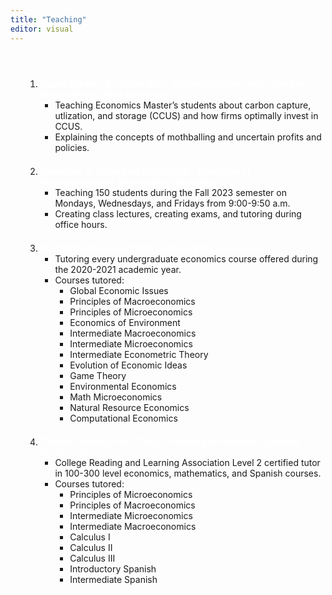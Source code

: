 ```yaml
---
title: "Teaching"
editor: visual
---
```


<ol class="white-bullets-ol">

<div style="margin-top:4em;"></div>

1. <span style="color:white">**Guest Speaker for ECON 620 -- Industrial Organization and the Energy Sector, Rice University** (2025)</span>
   - Teaching Economics Master's students about carbon capture, utlization, and storage (CCUS) and how firms optimally invest in CCUS.
   - Explaining the concepts of mothballing and uncertain profits and policies.

<div style="margin-top:1.5em;"></div>

2. <span style="color:white">**Instructor of Record for ECON 1010 -- Principles of Macroeconomics, University of Wyoming** (2023)</span>
   - Teaching 150 students during the Fall 2023 semester on Mondays, Wednesdays, and Fridays from 9:00-9:50 a.m.
   - Creating class lectures, creating exams, and tutoring during office hours.

<div style="margin-top:1.5em;"></div>

3. <span style="color:white">**EconHelp Tutor, University of Wyoming** (2020 -- 2021)</span>
   - Tutoring every undergraduate economics course offered during the 2020-2021 academic year.
   - Courses tutored: 
     - Global Economic Issues
     - Principles of Macroeconomics
     - Principles of Microeconomics
     - Economics of Environment
     - Intermediate Macroeconomics
     - Intermediate Microeconomics
     - Intermediate Econometric Theory
     - Evolution of Economic Ideas
     - Game Theory
     - Environmental Economics
     - Math Microeconomics
     - Natural Resource Economics
     - Computational Economics

<div style="margin-top:1.5em;"></div>

4. <span style="color:white">**Tutorial Services Peer Tutor, University of Northern Colorado**</span> 
   <div style="margin-top:-0.03em;"></div>
   <span style="color:white">(2018 -- 2020)</span>
   - College Reading and Learning Association Level 2 certified tutor in 100-300 level economics, mathematics, and Spanish courses.
   - Courses tutored: 
     - Principles of Microeconomics
     - Principles of Macroeconomics
     - Intermediate Microeconomics
     - Intermediate Macroeconomics
     - Calculus I
     - Calculus II
     - Calculus III
     - Introductory Spanish
     - Intermediate Spanish
   
</ol>
